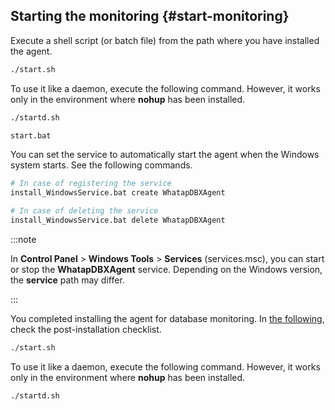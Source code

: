 ## Starting the monitoring {#start-monitoring}

Execute a shell script (or batch file) from the path where you have installed the agent.

<Xclude product='oracle-pro'>

<Tabs groupId='os'>

<TabItem value="linux" label="Linux" default>

```bash
./start.sh
```

To use it like a daemon, execute the following command. However, it works only in the environment where **nohup** has been installed.

```bash
./startd.sh
```

</TabItem>
<TabItem value="windows" label="Windows">

```bash
start.bat
```

You can set the service to automatically start the agent when the Windows system starts. See the following commands.

```bash
# In case of registering the service
install_WindowsService.bat create WhatapDBXAgent

# In case of deleting the service
install_WindowsService.bat delete WhatapDBXAgent
```

:::note

In **Control Panel** > **Windows Tools** > **Services** (services.msc), you can start or stop the **WhatapDBXAgent** service. Depending on the Windows version, the **service** path may differ.

:::

</TabItem>
</Tabs>

You completed installing the agent for database monitoring. In [the following](after-install-agent), check the post-installation checklist.

</Xclude>

<InDoc product="oracle-pro">

```bash
./start.sh
```

To use it like a daemon, execute the following command. However, it works only in the environment where **nohup** has been installed.

```bash
./startd.sh
```

</InDoc>
